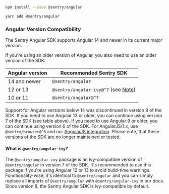 ```bash {tabTitle:npm}
npm install --save @sentry/angular
```

```bash {tabTitle:Yarn}
yarn add @sentry/angular
```

### Angular Version Compatibility

The Sentry Angular SDK supports Angular 14 and newer in its current major version.

If you're using an older version of Angular, you also need to use an older version of the SDK:

| Angular version | Recommended Sentry SDK                                            |
| --------------- | ----------------------------------------------------------------- |
| 14 and newer    | `@sentry/angular`                                                 |
| 12 or 13        | `@sentry/angular-ivy@^7` (see [Note](#what-is-sentryangular-ivy)) |
| 10 or 11        | `@sentry/angular@^7`                                              |

<Alert level="warning">

Support for Angular versions below 14 was discontinued in version 8 of the SDK.
If you need to use Angular 13 or older, you can continue using version 7 of the SDK (see table above).
If you need to use Angular 9 or older, you can continue using version 6 of the SDK.
For AngularJS/1.x, use `@sentry/browser@^6` and our [AngularJS integration](/platforms/javascript/guides/angular/angular1).
Please note, that these versions of the SDK are no longer maintained or tested.

</Alert>

#### What is `@sentry/angular-ivy`?

The `@sentry/angular-ivy` package is an Ivy-compatible version of `@sentry/angular` in version 7 of the SDK. It's recommended to use this package if you're using Angular 12 or 13 to avoid build-time warnings.
Functionality-wise, it's identical to `@sentry/angular` and you can simply replace all imports of `@sentry/angular` with `@sentry/angular-ivy` in our docs.
Since version 8, the Sentry Angular SDK is Ivy-compatible by default.
